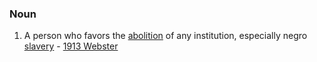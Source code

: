 ===Noun===
#A person who favors the [[abolition]] of any institution, especially negro [[slavery]] - [[1913 Webster]]